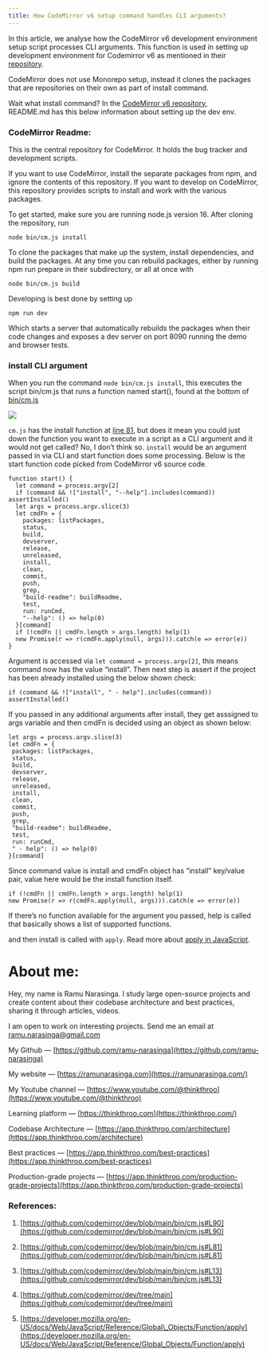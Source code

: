```yaml
---
title: How CodeMirror v6 setup command handles CLI arguments?
---
```


In this article, we analyse how the CodeMirror v6 development environment setup script processes CLI arguments. This function is used in setting up development environment for Codemirror v6 as mentioned in their [repository](https://github.com/codemirror/dev/tree/main).

CodeMirror does not use Monorepo setup, instead it clones the packages that are repositories on their own as part of install command.

Wait what install command? In the [CodeMirror v6 repository](https://github.com/codemirror/dev/tree/main),  
README.md has this below information about setting up the dev env.

### CodeMirror Readme:

This is the central repository for CodeMirror. It holds the bug tracker and development scripts.

If you want to use CodeMirror, install the separate packages from npm, and ignore the contents of this repository. If you want to develop on CodeMirror, this repository provides scripts to install and work with the various packages.

To get started, make sure you are running node.js version 16. After cloning the repository, run

```plaintext
node bin/cm.js install
```

To clone the packages that make up the system, install dependencies, and build the packages. At any time you can rebuild packages, either by running npm run prepare in their subdirectory, or all at once with

```plaintext
node bin/cm.js build
```

Developing is best done by setting up

```plaintext
npm run dev
```

Which starts a server that automatically rebuilds the packages when their code changes and exposes a dev server on port 8090 running the demo and browser tests.

### install CLI argument

When you run the command `node bin/cm.js install`, this executes the script bin/cm.js that runs a function named start(), found at the bottom of [bin/cm.js](https://github.com/codemirror/dev/blob/main/bin/cm.js#L362)

![](https://cdn-images-1.medium.com/max/1600/1*tcUB5Zht_roGJA6qTKmsXA.png)

`cm.js` has the install function at [line 81](https://github.com/codemirror/dev/blob/main/bin/cm.js#L81), but does it mean you could just down the function you want to execute in a script as a CLI argument and it would not get called? No, I don’t think so. `install` would be an argument passed in via CLI and start function does some processing. Below is the start function code picked from CodeMirror v6 source code.

```plaintext
function start() {
  let command = process.argv[2]
  if (command && !["install", "--help"].includes(command)) assertInstalled()
  let args = process.argv.slice(3)
  let cmdFn = {
    packages: listPackages,
    status,
    build,
    devserver,
    release,
    unreleased,
    install,
    clean,
    commit,
    push,
    grep,
    "build-readme": buildReadme,
    test,
    run: runCmd,
    "--help": () => help(0)
  }[command]
  if (!cmdFn || cmdFn.length > args.length) help(1)
  new Promise(r => r(cmdFn.apply(null, args))).catch(e => error(e))
}
```

Argument is accessed via `let command = process.argv[2]`, this means command now has the value “install”. Then next step is assert if the project has been already installed using the below shown check:

```plaintext
if (command && !["install", " - help"].includes(command)) assertInstalled()
```

If you passed in any additional arguments after install, they get asssigned to args variable and then cmdFn is decided using an object as shown below:

```plaintext
let args = process.argv.slice(3)
let cmdFn = {
 packages: listPackages,
 status,
 build,
 devserver,
 release,
 unreleased,
 install,
 clean,
 commit,
 push,
 grep,
 "build-readme": buildReadme,
 test,
 run: runCmd,
 " - help": () => help(0)
}[command]
```

Since command value is install and cmdFn object has “install” key/value pair, value here would be the install function itself.

```plaintext
if (!cmdFn || cmdFn.length > args.length) help(1)
new Promise(r => r(cmdFn.apply(null, args))).catch(e => error(e))
```

If there’s no function available for the argument you passed, help is called that basically shows a list of supported functions.

and then install is called with `apply`. Read more about [apply in JavaScript](https://developer.mozilla.org/en-US/docs/Web/JavaScript/Reference/Global_Objects/Function/apply).

# **About me:**

Hey, my name is Ramu Narasinga. I study large open-source projects and create content about their codebase architecture and best practices, sharing it through articles, videos.

I am open to work on interesting projects. Send me an email at ramu.narasinga@gmail.com

My Github — [https://github.com/ramu-narasinga](https://github.com/ramu-narasinga)

My website — [https://ramunarasinga.com](https://ramunarasinga.com/)

My Youtube channel — [https://www.youtube.com/@thinkthroo](https://www.youtube.com/@thinkthroo)

Learning platform — [https://thinkthroo.com](https://thinkthroo.com/)

Codebase Architecture — [https://app.thinkthroo.com/architecture](https://app.thinkthroo.com/architecture)

Best practices — [https://app.thinkthroo.com/best-practices](https://app.thinkthroo.com/best-practices)

Production-grade projects — [https://app.thinkthroo.com/production-grade-projects](https://app.thinkthroo.com/production-grade-projects)

### References:

1. [https://github.com/codemirror/dev/blob/main/bin/cm.js#L90](https://github.com/codemirror/dev/blob/main/bin/cm.js#L90)
    
2. [https://github.com/codemirror/dev/blob/main/bin/cm.js#L81](https://github.com/codemirror/dev/blob/main/bin/cm.js#L81)
    
3. [https://github.com/codemirror/dev/blob/main/bin/cm.js#L13](https://github.com/codemirror/dev/blob/main/bin/cm.js#L13)
    
4. [https://github.com/codemirror/dev/tree/main](https://github.com/codemirror/dev/tree/main)
    
5. [https://developer.mozilla.org/en-US/docs/Web/JavaScript/Reference/Global\_Objects/Function/apply](https://developer.mozilla.org/en-US/docs/Web/JavaScript/Reference/Global_Objects/Function/apply)
